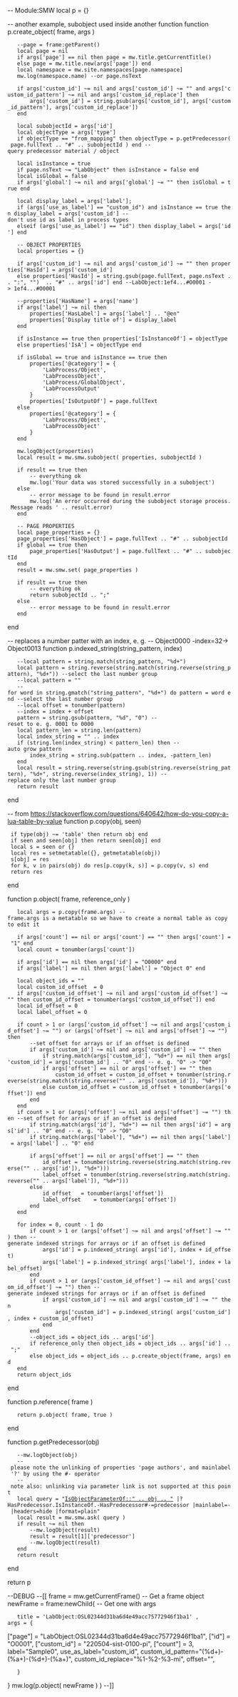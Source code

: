 -- Module:SMW
local p = {}

-- another example, subobject used inside another function
function p.create_object( frame, args )

	--page = frame:getParent()
	local page = nil
	if args['page'] == nil then page = mw.title.getCurrentTitle()
	else page = mw.title.new(args['page']) end
	local namespace = mw.site.namespaces[page.namespace]
	mw.log(namespace.name) --or page.nsText
	
	if args['custom_id'] ~= nil and args['custom_id'] ~= "" and args['custom_id_pattern'] ~= nil and args['custom_id_replace'] then
		args['custom_id'] = string.gsub(args['custom_id'], args['custom_id_pattern'], args['custom_id_replace'])	
	end
	
	local subobjectId = args['id']
	local objectType = args['type']
	if objectType == "from_mapping" then objectType = p.getPredecessor( page.fullText .. "#" .. subobjectId ) end --query predecessor material / object
	
	local isInstance = true
	if page.nsText ~= "LabObject" then isInstance = false end
	local isGlobal = false
	if args['global'] ~= nil and args['global'] ~= "" then isGlobal = true end

	local display_label = args['label'];
	if (args['use_as_label'] == "custom_id") and isInstance == true then display_label = args['custom_id'] --don't use id as label in process types
	elseif (args['use_as_label'] == "id") then display_label = args['id'] end
	
	-- OBJECT PROPERTIES
    local properties = {}
    
    if args['custom_id'] ~= nil and args['custom_id'] ~= "" then properties['HasId'] = args['custom_id'] 
    else properties['HasId'] = string.gsub(page.fullText, page.nsText .. ":", "")  .. "#" .. args['id'] end --LabObject:1ef4...#O0001 -> 1ef4...#O0001
    
    --properties['HasName'] = args['name']
    if args['label'] ~= nil then 
    	properties['HasLabel'] = args['label'] .. "@en"
    	properties['Display title of'] = display_label
    end
    
    if isInstance == true then properties['IsInstanceOf'] = objectType
	else properties['IsA'] = objectType end 
    
    if isGlobal == true and isInstance == true then
	    properties['@category'] = {
	        'LabProcess/Object',
	        'LabProcessObject',
	        'LabProcess/GlobalObject',
	        'LabProcessOutput'
	    }
	    properties['IsOutputOf'] = page.fullText
	else
		properties['@category'] = {
	        'LabProcess/Object',
	        'LabProcessObject'
	    }
	end

	mw.logObject(properties)
    local result = mw.smw.subobject( properties, subobjectId )

    if result == true then
        -- everything ok
        mw.log('Your data was stored successfully in a subobject')
    else
        -- error message to be found in result.error
        mw.log('An error occurred during the subobject storage process. Message reads ' .. result.error)
    end
    
    -- PAGE PROPERTIES
    local page_properties = {}
    page_properties['HasObject'] = page.fullText .. "#" .. subobjectId
    if global == true then
    	page_properties['HasOutput'] = page.fullText .. "#" .. subobjectId
    end
    result = mw.smw.set( page_properties )

    if result == true then
        -- everything ok
        return subobjectId .. ";"
    else
        -- error message to be found in result.error
    end
end

-- replaces a number patter with an index, e. g. 
-- Object0000 -index=32-> Object0013
function p.indexed_string(string_pattern, index)
	--local pattern = string.match(string_pattern, "%d+")
	local pattern = string.reverse(string.match(string.reverse(string_pattern), "%d+")) --select the last number group
	--local pattern = ""
	--for word in string.gmatch("string_pattern", "%d+") do pattern = word end --select the last number group
	--local offset = tonumber(pattern)
	--index = index + offset
	pattern = string.gsub(pattern, "%d", "0") --reset to e. g. 0001 to 0000
	local pattern_len = string.len(pattern)
	local index_string = "" .. index
	if (string.len(index_string) < pattern_len) then --auto grow pattern
		index_string = string.sub(pattern .. index, -pattern_len) 
	end
	local result = string.reverse(string.gsub(string.reverse(string_pattern), "%d+", string.reverse(index_string), 1)) --replace only the last number group
	return result
end

-- from https://stackoverflow.com/questions/640642/how-do-you-copy-a-lua-table-by-value
function p.copy(obj, seen)
  if type(obj) ~= 'table' then return obj end
  if seen and seen[obj] then return seen[obj] end
  local s = seen or {}
  local res = setmetatable({}, getmetatable(obj))
  s[obj] = res
  for k, v in pairs(obj) do res[p.copy(k, s)] = p.copy(v, s) end
  return res
end

function p.object( frame, reference_only )
	local args = p.copy(frame.args) --frame.args is a metatable so we have to create a normal table as copy to edit it
	
	if args['count'] == nil or args['count'] == "" then args['count'] = "1" end
	local count = tonumber(args['count'])
	
	if args['id'] == nil then args['id'] = "O0000" end
	if args['label'] == nil then args['label'] = "Object 0" end
	
	local object_ids = ""
	local custom_id_offset	= 0
	if args['custom_id_offset'] ~= nil and args['custom_id_offset'] ~= "" then custom_id_offset = tonumber(args['custom_id_offset']) end
	local id_offset = 0
	local label_offset = 0
	
	if count > 1 or (args['custom_id_offset'] ~= nil and args['custom_id_offset'] ~= "") or (args['offset'] ~= nil and args['offset'] ~= "") then 
		--set offset for arrays or if an offset is defined
		if args['custom_id'] ~= nil and args['custom_id'] ~= "" then
			if string.match(args['custom_id'], "%d+") == nil then args['custom_id'] = args['custom_id'] .. "0" end -- e. g. "O" -> "O0"
			if args['offset'] == nil or args['offset'] == "" then
				custom_id_offset = custom_id_offset + tonumber(string.reverse(string.match(string.reverse("" .. args['custom_id']), "%d+")))
			else custom_id_offset = custom_id_offset + tonumber(args['offset']) end
		end
	end
	if count > 1 or (args['offset'] ~= nil and args['offset'] ~= "") then --set offset for arrays or if an offset is defined
		if string.match(args['id'], "%d+") == nil then args['id'] = args['id'] .. "0" end -- e. g. "O" -> "O0"
		if string.match(args['label'], "%d+") == nil then args['label'] = args['label'] .. "0" end
		
		if args['offset'] == nil or args['offset'] == "" then
			id_offset = tonumber(string.reverse(string.match(string.reverse("" .. args['id']), "%d+")))
			label_offset = tonumber(string.reverse(string.match(string.reverse("" .. args['label']), "%d+")))
		else 
			id_offset	= tonumber(args['offset'])
			label_offset	= tonumber(args['offset'])
		end
	end
	
	for index = 0, count - 1 do
		if count > 1 or (args['offset'] ~= nil and args['offset'] ~= "") then --generate indexed strings for arrays or if an offset is defined
			args['id'] = p.indexed_string( args['id'], index + id_offset)
			args['label'] = p.indexed_string( args['label'], index + label_offset)
		end
		if count > 1 or (args['custom_id_offset'] ~= nil and args['custom_id_offset'] ~= "") then --generate indexed strings for arrays or if an offset is defined
			if args['custom_id'] ~= nil and args['custom_id'] ~= "" then
				args['custom_id'] = p.indexed_string( args['custom_id'], index + custom_id_offset)
			end
		end
		--object_ids = object_ids .. args['id']
		if reference_only then object_ids = object_ids .. args['id'] .. ";"
		else object_ids = object_ids .. p.create_object(frame, args) end
	end
	return object_ids
end

function p.reference( frame )
	return p.object( frame, true )
end

function p.getPredecessor(obj)
	--mw.logObject(obj)
	-- please note the unlinking of properties 'page authors', and mainlabel '?' by using the #- operator
	-- note also: unlinking via parameter link is not supported at this point
	local query = "[[IsObjectParameterOf::" .. obj .. "]] |?HasPredecessor.IsInstanceOf.-HasPredecessor#-=predecessor |mainlabel=- |headers=hide |format=plain"
	local result = mw.smw.ask( query )
	if result ~= nil then
		--mw.logObject(result)
		result = result[1]['predecessor']
		--mw.logObject(result)
	end
	return result
end

return p

--DEBUG
--[[
frame = mw.getCurrentFrame() -- Get a frame object
newFrame = frame:newChild{ -- Get one with args
	title = 'LabObject:OSL02344d31ba6d4e49acc75772946f1ba1' ,
 args = { 
["page"] = "LabObject:OSL02344d31ba6d4e49acc75772946f1ba1",
["id"] = "O0001",
["custom_id"] = "220504-sist-0100-pi",
["count"] = 3,
label="Sample0",
use_as_label="custom_id",
custom_id_pattern="(%d+)-(%a+)-(%d+)-(%a+)",
custom_id_replace="%1-%2-%3-mi",
offset="",
    }
}
mw.log(p.object( newFrame ) ) 
--]]